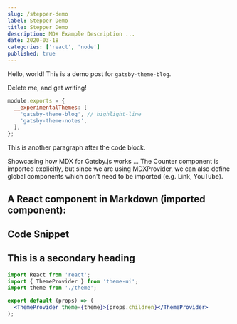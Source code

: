 ```yaml
---
slug: /stepper-demo
label: Stepper Demo
title: Stepper Demo
description: MDX Example Description ...
date: 2020-03-18
categories: ['react', 'node']
published: true
---
```


Hello, world! This is a demo post for `gatsby-theme-blog`.

Delete me, and get writing!

```js:title=gatsby-config.js
module.exports = {
  __experimentalThemes: [
    'gatsby-theme-blog', // highlight-line
    'gatsby-theme-notes',
  ],
};
```

This is another paragraph after the code block.

Showcasing how MDX for Gatsby.js works ... The Counter component is imported explicitly, but since we are using MDXProvider, we can also define global components which don't need to be imported (e.g. Link, YouTube).

## A React component in Markdown (imported component):

## Code Snippet

## This is a secondary heading

```jsx
import React from 'react';
import { ThemeProvider } from 'theme-ui';
import theme from './theme';

export default (props) => (
  <ThemeProvider theme={theme}>{props.children}</ThemeProvider>
);
```
